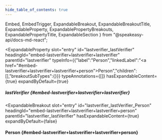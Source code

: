 ```yaml
---
hide_table_of_contents: true
---
```

  Embed,
  EmbedTrigger,
  ExpandableBreakout,
  ExpandableBreakoutTitle,
  ExpandableProperty,
  ExpandablePropertyBreakouts,
  ExpandablePropertyTitle,
  ExpandableSection
} from "@speakeasy-api/docs-md-react";

<ExpandableSection>

<ExpandableProperty
  slot="entry"
  id="lastverifier_lastVerifier"
  headingId="embed-lastverifier+lastverifier+lastverifier"
  parentId="lastverifier"
  typeInfo={{"label":"Person","linkedLabel":"<a href=\"#embed-lastverifier+lastverifier+lastverifier+person\">Person</a>","children":[],"breakoutSubTypes":{}}}
  typeAnnotations={[]}
  hasExpandableContent={true}
  expandByDefault={true}
>

<ExpandablePropertyTitle slot="title">

##### lastVerifier \{#embed-lastverifier+lastverifier+lastverifier\}

</ExpandablePropertyTitle>

<ExpandablePropertyBreakouts slot="breakouts">

<ExpandableBreakout
  slot="entry"
  id="lastverifier_lastVerifier_Person"
  headingId="embed-lastverifier+lastverifier+lastverifier+person"
  parentId="lastverifier_lastVerifier"
  hasExpandableContent={true}
  expandByDefault={false}
>

<ExpandableBreakoutTitle slot="title">

#### Person \{#embed-lastverifier+lastverifier+lastverifier+person\}

</ExpandableBreakoutTitle>

<Embed slot="embed">

<EmbedTrigger slot="trigger" embedTitle="Person" triggerText="View Person details">

<Embedperson />

</EmbedTrigger>

</Embed>

</ExpandableBreakout>

</ExpandablePropertyBreakouts>

</ExpandableProperty>

</ExpandableSection>